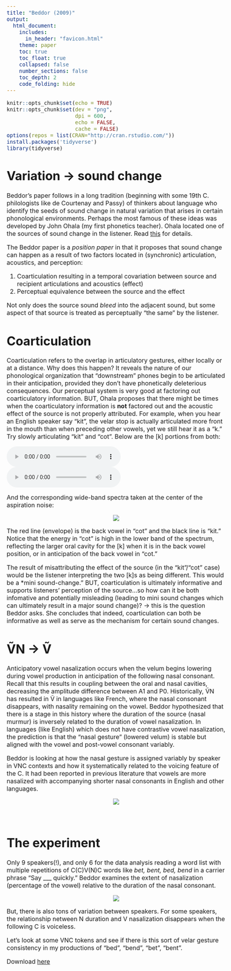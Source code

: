 ```yaml
---
title: "Beddor (2009)"
output: 
  html_document:
    includes:
      in_header: "favicon.html"
    theme: paper
    toc: true
    toc_float: true
    collapsed: false
    number_sections: false
    toc_depth: 2
    code_folding: hide
---
```

<style type="text/css">
  body{
  font-size: 12pt;
}
</style>

```r
knitr::opts_chunk$set(echo = TRUE)
knitr::opts_chunk$set(dev = "png",
                      dpi = 600,
                      echo = FALSE,
                      cache = FALSE)
options(repos = list(CRAN="http://cran.rstudio.com/"))
install.packages('tidyverse') 
library(tidyverse)
```

# Variation $\rightarrow$ sound change

Beddor's paper follows in a long tradition (beginning with some 19th C. philologists like de Courtenay and Passy) of thinkers about language who identify the seeds of sound change in natural variation that arises in certain phonological environments. Perhaps the most famous of these ideas was developed by John Ohala (my first phonetics teacher). Ohala located one of the sources of sound change in the listener. Read [this](papers/ohala1981.pdf) for details.

The Beddor paper is a *position paper* in that it proposes that sound change can happen as a result of two factors located in (synchronic) articulation, acoustics, and perception:

1. Coarticulation resulting in a temporal covariation between source and recipient articulations and acoustics (effect)
2. Perceptual equivalence between the source and the effect

Not only does the source sound *bleed* into the adjacent sound, but some aspect of that source is treated as perceptually "the same" by the listener. 

# Coarticulation

Coarticulation refers to the overlap in articulatory gestures, either locally or at a distance. Why does this happen? It reveals the nature of our phonological organization that "downstream" phones begin to be articulated in their anticipation, provided they don't have phonetically deleterious consequences. Our perceptual system is very good at factoring out coarticulatory information. BUT, Ohala proposes that there might be times when the coarticulatory information is **not** factored out and the acoustic effect of the source is not properly attributed. For example, when you hear an English speaker say "kit", the velar stop is actually articulated more front in the mouth than when preceding other vowels, yet we still hear it as a "k." Try slowly articulating "kit" and "cot". Below are the [k] portions from both:

![](sounds/ki.wav)
![](sounds/kaw.wav)

And the corresponding wide-band spectra taken at the center of the aspiration noise:

<p align="center">
  <img src="images/kikaw_spec.png">
</p>
The red line (envelope) is the back vowel in "cot" and the black line is "kit." Notice that the energy in "cot" is high in the lower band of the spectrum, reflecting the larger oral cavity for the [k] when it is in the back vowel position, or in anticipation of the back vowel in "cot."

The result of misattributing the effect of the source (in the "kit"/"cot" case) would be the listener interpreting the two [k]s as being different. This would be a *mini sound-change." BUT, coarticulation is ultimately informative and supports listeners' perception of the source...so how can it be both infomative and potentially misleading (leading to mini sound changes which can ultimately result in a major sound change)? $\rightarrow$ this is the question Beddor asks. She concludes that indeed, coarticulation can both be informative as well as serve as the mechanism for certain sound changes.

# ṼN $\rightarrow$ Ṽ

Anticipatory vowel nasalization occurs when the velum begins lowering during vowel production in anticipation of the following nasal consonant. Recall that this results in coupling between the oral and nasal cavities, decreasing the amplitude difference between A1 and P0. Historically, ṼN has resulted in Ṽ in languages like French, where the nasal consonant disappears, with nasality remaining on the vowel. Beddor hypothesized that there is a stage in this history where the duration of the source (nasal murmur) is inversely related to the duration of vowel nasalization. In languages (like English) which does not have contrastive vowel nasalization, the prediction is that the "nasal gesture" (lowered velum) is stable but aligned with the vowel and post-vowel consonant variably. 

Beddor is looking at how the nasal gesture is assigned variably by speaker in VNC contexts and how it systematically related to the voicing feature of the C. It had been reported in previous literature that vowels are more nasalized with accompanying shorter nasal consonants in English and other languages. 

<p align="center">
  <img src="images/coart_nas.png">
</p>
\

# The experiment

Only 9 speakers(!), and only 6 for the data analysis reading a word list with multiple repetitions of C(C)V(N)C words like *bet, bent, bed, bend* in a carrier phrase "Say ___ quickly." Beddor examines the extent of nasalization (percentage of the vowel) relative to the duration of the nasal consonant.

<p align="center">
  <img src="images/vnas_ndur.png">
</p>

But, there is also tons of variation between speakers. For some speakers, the relationship netween N duration and V nasalization disappears when the following C is voiceless. 

Let's look at some VNC tokens and see if there is this sort of velar gesture consistency in my productions of "bed", "bend", "bet", "bent".

Download [here](sounds/bed_bend.wav)

